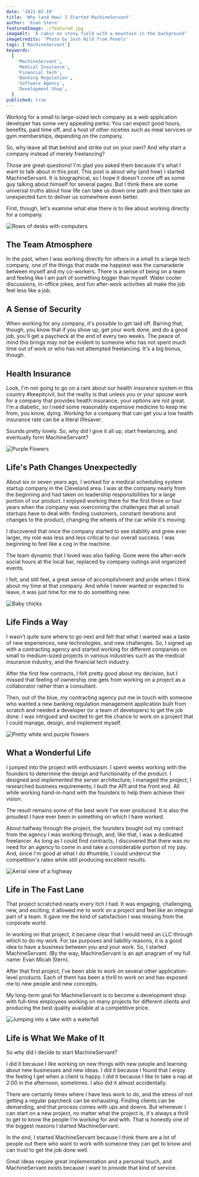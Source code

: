 ```yaml
---
date: '2021-02-19'
title: 'Why (and How) I Started MachineServant'
author: 'Evan Stern'
featuredImage: ./featured.jpg
imageAlt: 'A cabin on stony field with a mountain in the background'
imageCredits: 'Photo by Josh Hild from Pexels'
tags: ['MachineServant']
keywords:
  [
    'MachineServant',
    'Medical Insurance',
    'Financial Tech',
    'Banking Regulation',
    'Software Agency',
    'Development Shop',
  ]
published: true
---
```


Working for a small to large-sized tech company as a web application developer has some very appealing perks: You can expect good hours, benefits, paid time off, and a host of other niceties such as meal services or gym memberships, depending on the company.

So, why leave all that behind and strike out on your own? And why start a company instead of merely freelancing?

Those are great questions! I'm glad you asked them because it's what I want to talk about in this post. This post is about why (and how) I started MachineServant. It is biographical, so I hope it doesn't come off as some guy talking about himself for several pages. But I think there are some universal truths about how life can take us down one path and then take an unexpected turn to deliver us somewhere even better.

First, though, let's examine what else there is to like about working directly for a company.

![Rows of desks with computers](./desks.jpg)

## The Team Atmosphere

In the past, when I was working directly for others in a small to a large tech company, one of the things that made me happiest was the camaraderie between myself and my co-workers. There is a sense of being on a team and feeling like I am part of something bigger than myself. Water cooler discussions, in-office jokes, and fun after-work activities all make the job feel less like a job.

## A Sense of Security

When working for any company, it's possible to get laid off. Barring that, though, you know that if you show up, get your work done, and do a good job, you'll get a paycheck at the end of every two weeks. The peace of mind this brings may not be evident to someone who has not spent much time out of work or who has not attempted freelancing. It's a big bonus, though.

## Health Insurance

Look, I'm not going to go on a rant about our health insurance system in this country #keepitcivil, but the reality is that unless you or your spouse work for a company that provides health insurance, your options are not great. I'm a diabetic, so I need some reasonably expensive medicine to keep me from, you know, dying. Working for a company that can get you a low health insurance rate can be a literal lifesaver.

Sounds pretty lovely. So, why did I give it all up, start freelancing, and eventually form MachineServant?

![Purple Flowers](./purple-flowers.jpg)

## Life's Path Changes Unexpectedly

About six or seven years ago, I worked for a medical scheduling system startup company in the Cleveland area. I was at the company nearly from the beginning and had taken on leadership responsibilities for a large portion of our product. I enjoyed working there for the first three or four years when the company was overcoming the challenges that all small startups have to deal with: finding customers, constant iterations and changes to the product, changing the wheels of the car while it's moving.

I discovered that once the company started to see stability and grew ever larger, my role was less and less critical to our overall success. I was beginning to feel like a cog in the machine.

The team dynamic that I loved was also fading. Gone were the after-work social hours at the local bar, replaced by company outings and organized events.

I felt, and still feel, a great sense of accomplishment and pride when I think about my time at that company. And while I never wanted or expected to leave, it was just time for me to do something new.

![Baby chicks](./baby-chicks.jpg)

## Life Finds a Way

I wasn't quite sure where to go next and felt that what I wanted was a taste of new experiences, new technologies, and new challenges. So, I signed up with a contracting agency and started working for different companies on small to medium-sized projects in various industries such as the medical insurance industry, and the financial tech industry.

After the first few contracts, I felt pretty good about my decision, but I missed that feeling of ownership one gets from working on a project as a collaborator rather than a consultant.

Then, out of the blue, my contracting agency put me in touch with someone who wanted a new banking regulation management application built from scratch and needed a developer (or a team of developers) to get the job done. I was intrigued and excited to get the chance to work on a project that I could manage, design, and implement myself.

![Pretty white and purple flowers](./pretty-flowers.jpg)

## What a Wonderful Life

I jumped into the project with enthusiasm. I spent weeks working with the founders to determine the design and functionality of the product. I designed and implemented the server architecture; I managed the project; I researched business requirements; I built the API and the front end. All while working hand-in-hand with the founders to help them achieve their vision.

The result remains some of the best work I've ever produced. It is also the proudest I have ever been in something on which I have worked.

About halfway through the project, the founders bought out my contract from the agency I was working through, and, like that, I was a dedicated freelancer. As long as I could find contracts, I discovered that there was no need for an agency to come in and take a considerable portion of my pay. And, since I'm good at what I do #humble, I could undercut the competition's rates while still producing excellent results.

![Aerial view of a highway](./highway.jpg)

## Life in The Fast Lane

That project scratched nearly every itch I had. It was engaging, challenging, new, and exciting; it allowed me to work on a project and feel like an integral part of a team. It gave me the kind of satisfaction I was missing from the corporate world.

In working on that project, it became clear that I would need an LLC through which to do my work. For tax purposes and liability reasons, it is a good idea to have a business between you and your work. So, I started MachineServant. (By the way, MachineServant is an apt anagram of my full name: Evan Micah Stern).

After that first project, I've been able to work on several other application-level products. Each of them has been a thrill to work on and has exposed me to new people and new concepts.

My long-term goal for MachineServant is to become a development shop with full-time employees working on many projects for different clients and producing the best quality available at a competitive price.

![Jumping into a lake with a waterfall](./waterfall.jpg)

## Life is What We Make of It

So why did I decide to start MachineServant?

I did it because I like working on new things with new people and learning about new businesses and new ideas. I did it because I found that I enjoy the feeling I get when a client is happy. I did it because I like to take a nap at 2:00 in the afternoon, sometimes. I also did it almost accidentally.

There are certainly times where I have less work to do, and the stress of not getting a regular paycheck can be exhausting. Finding clients can be demanding, and that process comes with ups and downs. But whenever I can start on a new project, no matter what the project is, it's always a thrill to get to know the people I'm working for and with. That is honestly one of the biggest reasons I started MachineServant.

In the end, I started MachineServant because I think there are a lot of people out there who want to work with someone they can get to know and can trust to get the job done well.

Great ideas require great implementation and a personal touch, and MachineServant exists because I want to provide that kind of service.
